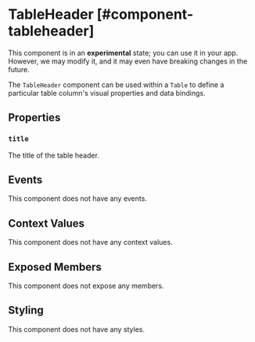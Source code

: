 
# TableHeader [#component-tableheader]

<Callout type="warning" emoji="📔">This component is in an **experimental** state; you can use it in your app. However, we may modify it, and it may even have breaking changes in the future.</Callout>

The `TableHeader` component can be used within a `Table` to define a particular table column's visual properties and data bindings.

## Properties

### `title`

The title of the table header.

## Events

This component does not have any events.

## Context Values

This component does not have any context values.

## Exposed Members

This component does not expose any members.

## Styling

This component does not have any styles.
